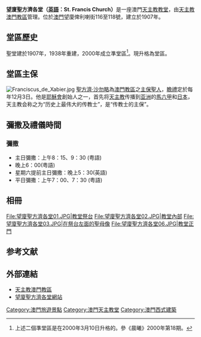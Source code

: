 {{Infobox church
| name                 = 望廈聖方濟各堂
| fullname             = 澳門天主教望廈聖方濟各堂
| image                = 望廈聖方濟各堂04.JPG
| location             = [[澳門|澳門]][[望廈|望廈]]俾利喇街116至118號
| country              = {{Macao}}
| denomination         = [[天主教|天主教]]
| website              = [https://www.webcitation.org/6AVvfiFrk?url=http://mhsfx.catholic.org.mo/ 望廈聖方濟各堂網站]
| founded date         = 1907年：興建<br>1938年和1999年：重建<br>1951年：擴建<br>2000年：成立準堂區
| parish               = 聖安尼堂區
| diocese              = [[天主教澳門教區|天主教澳門教區]]
}}
'''望廈聖方濟各堂（[[英語|英語]]：St. Francis Church）'''是一座澳門[[天主教|天主教]][[教堂|教堂]]，由[[天主教澳門教區|天主教澳門教區]]管理。位於[[澳門|澳門]]望廈俾利喇街116至118號，建立於1907年。

==堂區歷史==
聖堂建於1907年，1938年重建，2000年成立準堂區<ref>上述二個準堂區是在2000年3月10日升格的。參《晨曦》2000年第18期。</ref>。現升格為堂區。

==堂區主保==
[[File:Franciscus_de_Xabier.jpg|thumb]]
[[聖方濟·沙勿略|聖方濟·沙勿略]]為[[澳門教區|澳門教區]]之[[主保聖人|主保聖人]]，[[瞻禮|瞻禮]]定於每年12月3日。他是[[耶穌會|耶穌會]]創始人之一，首先将[[天主教|天主教]]传播到[[亚洲|亚洲]]的[[馬六甲|馬六甲]]和[[日本|日本]]，天主教会称之为“历史上最伟大的传教士”，是“传教士的主保”。

==彌撒及禮儀時間==
===彌撒===
*主日彌撒：上午8：15、9：30 (粤語)
*晚上6：00(粤語)
*星期六提前主日彌撒：晚上5：30(英語)
*平日彌撒：上午7：00、7：30 (粤語)

==相冊==
<gallery>
File:望廈聖方濟各堂01.JPG|教堂祭台
File:望廈聖方濟各堂02.JPG|教堂內部
File:望廈聖方濟各堂03.JPG|在祭台左面的聖母像
File:望廈聖方濟各堂06.JPG|教堂正門 
</gallery>

==参考文献==
{{Reflist}}

==外部連結==
*[https://web.archive.org/web/20011203165500/http://macaudiocese.org.mo/ 天主教澳門教區]
*[https://www.webcitation.org/6AVvfiFrk?url=http://mhsfx.catholic.org.mo/ 望廈聖方濟各堂網站]

{{澳門天主教教堂、修院}}

[[Category:澳門旅遊景點|Category:澳門旅遊景點]]
[[Category:澳門天主教堂|Category:澳門天主教堂]]
[[Category:澳門西式建築|Category:澳門西式建築]]